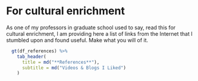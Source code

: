 # For cultural enrichment

As one of my professors in graduate school used to say, read this for cultural enrichment, I am providing here a list of links from the Internet that I stumbled upon and found useful. Make what you will of it.


```r

  gt(df_references) %>%
    tab_header(
      title = md("**References**"),
      subtitle = md("Videos & Blogs I Liked")
    )
```
